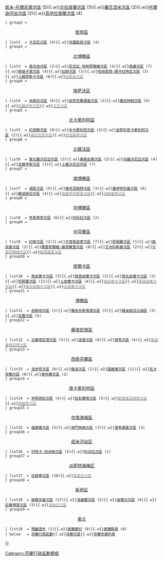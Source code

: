 {{Navbox
|name  = 芬蘭次區
|style = width:100%
|title = [[芬蘭次區]]
|image = [[File:Subregions of Finland.svg|150px]]
|state = {{{state<includeonly>|autocollapse</includeonly>}}}
|above = 括號中的數字為該次區中的市鎮數量。灰字為已廢除的次區，不標市鎮數量。
 | group1 = <center>[[拉普蘭區]]</center>
 | list1  = [[東拉普蘭次區]] (5){{.w}}[[凱米-托爾尼奧次區]] (5){{.w}}[[北拉普蘭次區]] (3){{.w}}[[羅瓦涅米次區]] (2){{.w}}[[托爾訥河谷次區]] (2){{.w}}[[高地拉普蘭次區]] (4)
 | group2 = <center>[[凱努區]]</center>
 | list2  = [[卡亞尼次區]] (4){{.w}}[[外圍凱努次區]] (4)
 | group3 = <center>[[北博滕區]]</center>
 | list3  = [[東北地次區]] (2){{.w}}[[尼瓦拉-哈帕耶爾維次區]] (5){{.w}}[[奧盧次區]] (7){{.w}}[[歐倫卡里次區]] (4){{.w}}[[拉赫次區]] (3){{.w}}[[哈帕韋西-錫卡拉特瓦次區]] (3){{.w}}[[上維耶斯卡次區]] (6){{.w}}[[拉凱烏次區|<font color="gray">拉凱烏次區</font>]]
 | group4 = <center>[[南萨沃区]]</center>
 | list4  = [[米凱利次區]] (6){{.w}}[[皮耶克賽邁基次區]] (2){{.w}}[[薩翁林納次區]] (4){{.w}}[[約羅伊寧次區|<font color="gray">約羅伊寧次區</font>]]{{.w}}[[尤瓦次區|<font color="gray">尤瓦次區</font>]]
 | group5 = <center>[[北卡累利阿區]]</center>
 | list5  = [[約恩蘇次區]] (8){{.w}}[[中卡累利阿次區]] (3){{.w}}[[皮耶利寧卡累利阿次區]] (2){{.w}}[[奥托昆普次區|<font color="gray">奥托昆普次區</font>]]{{.w}}[[伊洛曼齊次區|<font color="gray">伊洛曼齊次區</font>]]
 | group6 = <center>[[北薩沃區]]</center>
 | list6  = [[東北薩沃尼亞次區]] (3){{.w}}[[庫奧皮奧次區]] (2){{.w}}[[內薩沃尼亞次區]] (4){{.w}}[[瓦爾考斯次區]] (3){{.w}}[[上薩沃尼亞次區]] (7)
 | group7 = <center>[[南博滕區]]</center>
 | list7  = [[湖區次區]] (5){{.w}}[[庫肖昆納特次區]] (3){{.w}}[[塞伊奈約基次區]] (6){{.w}}[[蘇波赫亞次區]] (4){{.w}}[[埃泰萊伊塞特塞因內納普里特次區|<font color="gray">南塞伊奈鄰里次區</font>]]{{.w}}[[海爾門地次區|<font color="gray">海爾曼瑪次區</font>]]
 | group8 = <center>[[中博滕區]]</center>
 | list8  = [[考斯蒂寧次區]] (6){{.w}}[[科科拉次區]] (2)
 | group9 = <center>[[中芬蘭區]]</center>
 | list9  = [[約察次區]] (2){{.w}}[[于韋斯屈萊次區]] (7){{.w}}[[耶姆賽次區]] (1){{.w}}[[凱烏魯次區]] (2){{.w}}[[薩里耶爾維-維塔薩里次區]] (8){{.w}}[[艾內科斯基次區]] (2){{.w}}[[薩里耶爾維次區|<font color="gray">薩里耶爾維次區</font>]]{{.w}}[[維塔薩里次區|<font color="gray">維塔薩里次區</font>]]
 | group10 = <center>[[皮爾卡區]]</center>
 | list10  = [[南皮爾卡次區]] (3){{.w}}[[西南皮爾卡次區]] (2){{.w}}[[西北皮爾卡次區]] (3){{.w}}[[坦佩雷次區]] (11){{.w}}[[上皮爾卡次區]] (4){{.w}}[[東皮爾卡次區|<font color="gray">東皮爾卡次區</font>]]{{.w}}[[東南皮爾卡次區|<font color="gray">東南皮爾卡次區</font>]]{{.w}}[[東北皮爾卡次區|<font color="gray">東北皮爾卡次區</font>]]{{.w}}[[北皮爾卡次區|<font color="gray">北皮爾卡次區</font>]]
 | group11 = <center>[[博滕區]]</center>
 | list11  = [[屈勒地次區]] (1){{.w}}[[雅各布斯塔德次區]] (5){{.w}}[[蘇波赫亞沿海區]] (3){{.w}}[[瓦薩次區]] (5)
 | group12 = <center>[[薩塔昆塔區]]</center>
 | list12  = [[北薩塔昆塔次區]] (5){{.w}}[[波里次區]] (8){{.w}}[[勞馬次區]] (4){{.w}}[[東南薩塔昆塔次區|<font color="gray">東南薩塔昆塔次區</font>]]
 | group13 = <center>[[西南芬蘭區]]</center>
 | list13  = [[洛伊馬次區]] (6){{.w}}[[薩洛次區]] (2){{.w}}[[圖爾庫次區]] (11){{.w}}[[瓦卡芬蘭次區]] (6){{.w}}[[奧布蘭次區]] (2)
 | group14 = <center>[[南卡累利阿區]]</center>
 | list14  = [[伊馬特拉次區]] (4){{.w}}[[拉彭蘭塔次區]] (5){{.w}}[[凱爾基昆納特次區|<font color="gray">凱爾基昆納特次區</font>]]{{.w}}[[西塞馬次區|<font color="gray">西塞馬次區</font>]]
 | group15 = <center>[[坎塔海梅區]]</center>
 | list15  = [[福爾薩次區]] (5){{.w}}[[海門林納次區]] (3){{.w}}[[里希邁基次區]] (3)
 | group16 = <center>[[屈米河谷区]]</center>
 | list16  = [[科特卡-哈米納次區]] (5){{.w}}[[科沃拉次區]] (1)
 | group17 = <center>[[派耶特海梅区]]</center>
 | list17  = [[拉赫蒂次區]] (10){{.w}}[[黑諾拉次區|<font color="gray">黑諾拉次區</font>]]
 | group18 = <center>[[新地区]]</center>
 | list18  = [[赫爾辛基次區]] (17){{.w}}[[洛維薩次區]] (2){{.w}}[[波爾沃次區]] (4){{.w}}[[拉塞博里次區]] (3){{.w}}[[洛赫亞次區|<font color="gray">洛赫亞次區</font>]]
 | group19 = <center>[[奥兰]]</center>
 | list19  = [[瑪麗港市]] (1){{.w}}[[奧蘭鄉村 (次區)|奧蘭鄉村]] (9){{.w}}[[奧蘭群島 (次區)|奧蘭群島]] (6)
 | below   = [[芬蘭行政區劃]]{{.w}}[[芬蘭次區]]{{.w}}[[芬蘭市鎮列表]]
}}
<noinclude>
[[Category:芬蘭行政區劃模板]]
</noinclude>